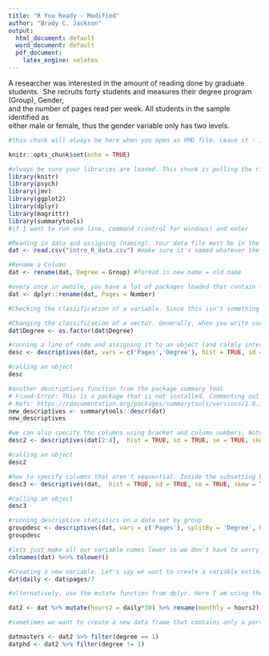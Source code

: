 ---
title: "R You Ready - Modified"
author: "Brady C. Jackson"
output:
  html_document: default
  word_document: default
  pdf_document: 
    latex_engine: xelatex
---

A researcher was interested in the amount of reading done by graduate students.\ 
She recruits forty students and measures their degree program (Group), Gender, \
and the number of pages read per week. All students in the sample identified as \
either male or female, thus the gender variable only has two levels.

```{r setup, include=FALSE}
#this chunk will always be here when you open an RMD file. Leave it - it allows you to knit the document effectively

knitr::opts_chunk$set(echo = TRUE)
```

```{r}
#always be sure your libraries are loaded. This chunk is pulling the right packages out of my library. FYI that you will need to periodically update packages, as well as R Studio AND R. 
library(knitr)
library(psych)
library(jmv)
library(ggplot2)
library(dplyr)
library(magrittr)
library(summarytools)
#if I want to run one line, command (control for windows) and enter
```

```{r, echo = FALSE}
#Reading in data and assigning (naming). Your data file must be in the same folder as your script in order to use this simple code. 
dat <- read.csv("intro_R_data.csv") #make sure it's named whatever the file is named and don't forget to add the .csv at the end
```

```{r}
#Rename a Column
dat <- rename(dat, Degree = Group) #format is new name = old name

#every once in awhile, you have a lot of packages loaded that contain functions with the same name. To specify which package you want R to pull from, just put the name of the package in front of the function with a double colon
dat <- dplyr::rename(dat, Pages = Number)

```

```{r}
#Checking the classification of a variable. Since this isn't something you need to do every time, you can just run class(dat$Gender) in your console. Alternatively, you can take a quick look at the features of your variable using the glimpse function from the dplyr package. 

#Changing the classification of a vector. Generally, when you write variables, it needs to be in the format dataframe$variablename. If we wanted to change this back to a number, we'd use the function as.numeric
dat$Degree <- as.factor(dat$Degree)
```

```{r}
#running a line of code and assigning it to an object (and calmly interpreting an error)
desc <- descriptives(dat, vars = c('Pages','Degree'), hist = TRUE, sd = TRUE, se = TRUE, freq = TRUE, skew = TRUE, kurt = TRUE)

#calling an object
desc

#another descriptives function from the package summary tool
# Fixed-Error: This is a package that is not installed. Commenting out for now.
# Refs: https://rdocumentation.org/packages/summarytools/versions/1.0.1/topics/descr
new_descriptives <- summarytools::descr(dat)
new_descriptives
```

```{r}
#we can also specify the columns using bracket and column numbers. Note I added the argument freq = TRUE so I can see the frequency of gender since the mean and SD are useless information for categorical variables
desc2 <- descriptives(dat[2:4],  hist = TRUE, sd = TRUE, se = TRUE, skew = TRUE, kurt = TRUE, freq = TRUE)

#calling an object
desc2

```

```{r}
#how to specify columns that aren't sequential. Inside the subsetting bracket, you need to put a c for column, and then the numbers of your columns separated by a comma. If you have some in range and some single, you can combine this dataframe[c(X,X,X:X)]
desc3 <- descriptives(dat,  hist = TRUE, sd = TRUE, se = TRUE, skew = TRUE, kurt = TRUE, freq = TRUE)

#calling an object
desc3
```

```{r}
#running descriptive statistics on a data set by group 
groupdesc <- descriptives(dat, vars = c('Pages'), splitBy = 'Degree', hist = TRUE, sd = TRUE, se = TRUE, skew = TRUE, kurt = TRUE)
groupdesc

#lets just make all our variable names lower so we don't have to worry about capital letters. Here we can practice using the pipe function from magrittr, which means AND THEN
colnames(dat) %<>% tolower()
```

```{r}
#Creating a new variable. Let's say we want to create a variable estimating the number of pages per day. 
dat$daily <- dat$pages/7

#alternatively, use the mutate function from dplyr. Here I am using the pipe function again to run more than one thing at a time. This code says take the data set dat AND THEN create a new variable called hours2 which is the number of pages in a day multiplied by 30 AND then rename it monthly

dat2 <- dat %>% mutate(hours2 = daily*30) %>% rename(monthly = hours2)
```

```{r}
#sometimes we want to create a new data frame that contains only a portion of our original frame. There are a LOT of ways to do this, but regardless, it's called subsetting. Here we're going to use my favorite way, which is filtering the data using dplyr again. Another go at calmly interpreting an error :) 

datmasters <- dat2 %>% filter(degree == 1)
datphd <- dat2 %>% filter(degree != 1)
```
